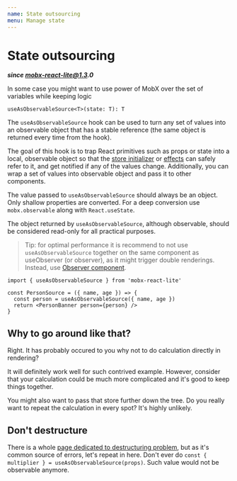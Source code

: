 ```yaml
---
name: State outsourcing
menu: Manage state
---
```


# State outsourcing

**_since mobx-react-lite@1.3.0_**

In some case you might want to use power of MobX over the set of variables while keeping logic

```
useAsObservableSource<T>(state: T): T
```

The `useAsObservableSource` hook can be used to turn any set of values into an observable object that has a stable reference (the same object is returned every time from the hook).

The goal of this hook is to trap React primitives such as props or state into a local, observable object so that the [store initializer](/state-local) or [effects](/recipes-effects) can safely refer to it, and get notified if any of the values change. Additionally, you can wrap a set of values into observable object and pass it to other components.

The value passed to `useAsObservableSource` should always be an object. Only shallow properties are converted. For a deep conversion use `mobx.observable` along with `React.useState`.

The object returned by `useAsObservableSource`, although observable, should be considered read-only for all practical purposes.

> Tip: for optimal performance it is recommend to not use `useAsObservableSource` together on the same component as useObserver (or observer), as it might trigger double renderings. Instead, use [Observer component](/observe-component).

```tsx
import { useAsObservableSource } from 'mobx-react-lite'

const PersonSource = ({ name, age }) => {
  const person = useAsObservableSource({ name, age })
  return <PersonBanner person={person} />
}
```

## Why to go around like that?

Right. It has probably occured to you why not to do calculation directly in rendering?

It will definitely work well for such contrived example. However, consider that your calculation could be much more complicated and it's good to keep things together.

You might also want to pass that store further down the tree. Do you really want to repeat the calculation in every spot? It's highly unlikely.

## Don't destructure

There is a whole [page dedicated to destructuring problem](/state-destruct), but as it's common source of errors, let's repeat in here. Don't ever do `const { multiplier } = useAsObservableSource(props)`. Such value would not be observable anymore.
